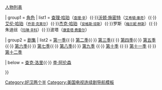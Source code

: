 {{Navbox
| name  = Twoandahalfmen
| title  = [[好汉两个半]]
|state= {{{state|collapsed}}}

| above = [[好汉两个半集数列表|各季列表]]{{·}} [[好汉两个半人物列表|人物列表]]

| group1 = [[好汉两个半人物列表|角色]]
| list1 = [[查理·哈珀 (好汉两个半)|查理·哈珀]]（<small>[[查理·辛]]</small>）{{·}}[[沃顿·施密特 (好汉两个半)|沃顿·施密特]]（<small>[[艾希頓·庫奇]]</small>）{{·}}[[艾伦·哈珀 (好汉两个半)|艾伦·哈珀]]（<small>[[乔恩·克莱尔]]</small>）{{·}}[[杰克·哈珀 (好汉两个半)|杰克·哈珀]]（<small>[[安格斯·琼斯]]</small>）{{·}}罗斯（<small>[[梅兰妮·林斯]]</small>）{{·}}朱迪丝（<small>[[玛琳·辛科]]</small>）{{·}}波塔（<small>[[康查塔·费雷尔]]</small>）

| group2 = [[好汉两个半集数列表|剧集]]
| list2  = [[好汉两个半 (第一季)|第一季]]{{·}} [[好汉两个半 (第二季)|第二季]]{{·}} [[好汉两个半 (第三季)|第三季]]{{·}} [[好汉两个半 (第四季)|第四季]]{{·}} [[好汉两个半 (第五季)|第五季]]{{·}} [[好汉两个半 (第六季)|第六季]]{{·}} [[好汉两个半 (第七季)|第七季]]{{·}} [[好汉两个半 (第八季)|第八季]]{{·}} [[好汉两个半 (第九季)|第九季]] {{·}} [[好汉两个半 (第十季)|第十季]] {{·}} [[好汉两个半 (第十一季)|第十一季]] {{·}} [[好汉两个半 (第十二季)|第十二季]] 

| below = [[查克·洛里]]{{·}} [[李·阿伦森]]

}}<noinclude>
{{DEFAULTSORT:Twoandahalfmen}}
[[Category:好汉两个半]]
[[Category:美国电视连续剧导航模板]]

</noinclude>